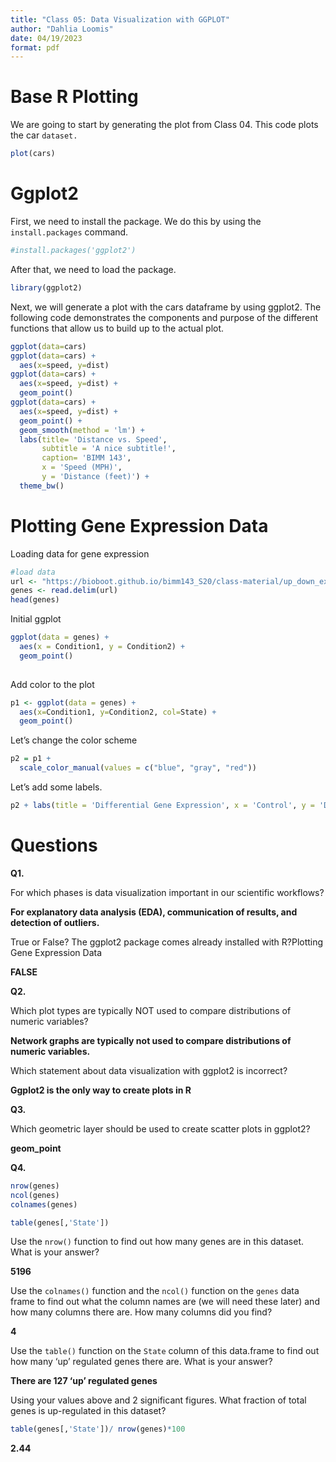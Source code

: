 ```yaml
---
title: "Class 05: Data Visualization with GGPLOT"
author: "Dahlia Loomis"
date: 04/19/2023
format: pdf
---
```


# Base R Plotting

We are going to start by generating the plot from Class 04. This code plots the car `dataset.`

```r
plot(cars)
```

# Ggplot2

First, we need to install the package. We do this by using the `install.packages` command.

```r
#install.packages('ggplot2')
```

After that, we need to load the package.

```r
library(ggplot2)
```

Next, we will generate a plot with the cars dataframe by using ggplot2. The following code demonstrates the components and purpose of the different functions that allow us to build up to the actual plot.

```r
ggplot(data=cars)
ggplot(data=cars) + 
  aes(x=speed, y=dist)
ggplot(data=cars) + 
  aes(x=speed, y=dist) +
  geom_point()
ggplot(data=cars) + 
  aes(x=speed, y=dist) +
  geom_point() +
  geom_smooth(method = 'lm') +
  labs(title= 'Distance vs. Speed',
       subtitle = 'A nice subtitle!', 
       caption= 'BIMM 143', 
       x = 'Speed (MPH)', 
       y = 'Distance (feet)') +
  theme_bw()

```

# Plotting Gene Expression Data

Loading data for gene expression

```r
#load data
url <- "https://bioboot.github.io/bimm143_S20/class-material/up_down_expression.txt"
genes <- read.delim(url)
head(genes)
```

Initial ggplot

```r
ggplot(data = genes) +
  aes(x = Condition1, y = Condition2) +
  geom_point()
  
```

Add color to the plot

```r
p1 <- ggplot(data = genes) +
  aes(x=Condition1, y=Condition2, col=State) +
  geom_point()
```

Let's change the color scheme

```r
p2 = p1 + 
  scale_color_manual(values = c("blue", "gray", "red")) 
```

Let's add some labels.

```r
p2 + labs(title = 'Differential Gene Expression', x = 'Control', y = 'Drug Treatment', caption = 'BIMM 143 - Class 05')
```

# Questions

**Q1.**

For which phases is data visualization important in our scientific workflows?

**For explanatory data analysis (EDA), communication of results, and detection of outliers.**

True or False? The ggplot2 package comes already installed with R?Plotting Gene Expression Data

**FALSE**

**Q2.**

Which plot types are typically NOT used to compare distributions of numeric variables?

**Network graphs are typically not used to compare distributions of numeric variables.**

Which statement about data visualization with ggplot2 is incorrect?

**Ggplot2 is the only way to create plots in R**

**Q3.**

Which geometric layer should be used to create scatter plots in ggplot2?

**geom_point**

**Q4.**

```r
nrow(genes)
ncol(genes)
colnames(genes)

table(genes[,'State'])
```

Use the `nrow()` function to find out how many genes are in this dataset. What is your answer?

**5196**

Use the `colnames()` function and the `ncol()` function on the `genes` data frame to find out what the column names are (we will need these later) and how many columns there are. How many columns did you find?

**4**

Use the `table()` function on the `State` column of this data.frame to find out how many 'up' regulated genes there are. What is your answer?

**There are 127 'up' regulated genes**

Using your values above and 2 significant figures. What fraction of total genes is up-regulated in this dataset?

```r
table(genes[,'State'])/ nrow(genes)*100


```

**2.44**
